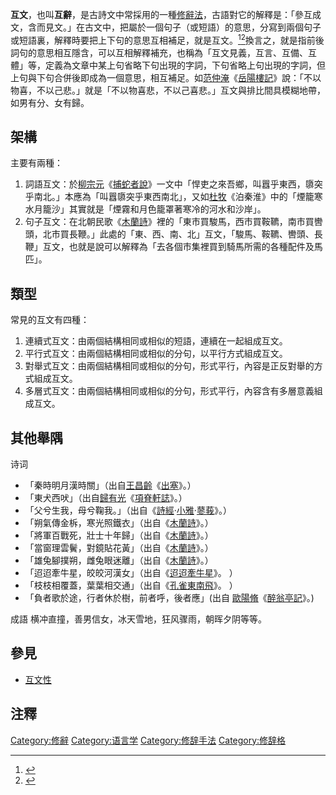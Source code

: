 '''互文'''，也叫'''互辭'''，是古詩文中常採用的一種[[修辭法|修辭法]]，古語對它的解釋是：「參互成文，含而見文。」在古文中，把屬於一個句子（或短語）的意思，分寫到兩個句子或短語裏，解釋時要把上下句的意思互相補足，就是互文。<ref>{{cite web |title=互文的意思 - 漢語詞典 |url=http://www.chinesewords.org/dict/16408-81.html |website=www.chinesewords.org |accessdate=2018-11-02 |archive-date=2019-08-19 |archive-url=https://web.archive.org/web/20190819113948/http://www.chinesewords.org/dict/16408-81.html |dead-url=no }}</ref><ref>{{cite book |author1=黃慶萱 |title=修辭學(增訂三版) |date=2017-10 |publisher=三民書局 |isbn=9789571435459}}</ref>換言之，就是指前後詞句的意思相互隱含，可以互相解釋補充，也稱為「互文見義，互言、互備、互體」等，定義為文章中某上句省略下句出現的字詞，下句省略上句出現的字詞，但上句與下句合併後即成為一個意思，相互補足。如[[范仲淹|范仲淹]]《[[岳陽樓記|岳陽樓記]]》說：「不以物喜，不以己悲。」就是「不以物喜悲，不以己喜悲。」互文與排比間具模糊地帶，如男有分、女有歸。

==架構==
主要有兩種：
#詞語互文：於[[柳宗元|柳宗元]]《[[捕蛇者說|捕蛇者說]]》一文中「悍吏之來吾鄉，叫囂乎東西，隳突乎南北。」本應為「叫囂隳突乎東西南北」，又如[[杜牧|杜牧]]《泊秦淮》中的「煙籠寒水月籠沙」其實就是「煙霧和月色籠罩著寒冷的河水和沙岸」。
#句子互文：在北朝民歌《[[木蘭詩|木蘭詩]]》裡的「東市買駿馬，西市買鞍韀，南市買轡頭，北市買長鞭。」此處的「東、西、南、北」互文，「駿馬、鞍韀、轡頭、長鞭」互文，也就是說可以解釋為「去各個市集裡買到騎馬所需的各種配件及馬匹」。

==類型==
常見的互文有四種：
#連續式互文：由兩個結構相同或相似的短語，連續在一起組成互文。
#平行式互文：由兩個結構相同或相似的分句，以平行方式組成互文。
#對舉式互文：由兩個結構相同或相似的分句，形式平行，內容是正反對舉的方式組成互文。
#多層式互文：由兩個結構相同或相似的分句，形式平行，內容含有多層意義組成互文。

==其他舉隅==
诗词 
*「秦時明月漢時關」（出自[[王昌齡|王昌齡]]《[[出塞|出塞]]》。）
*「東犬西吠」（出自[[歸有光|歸有光]]《[[項脊軒誌|項脊軒誌]]》。）
*「父兮生我，母兮鞠我。」（出自《[[詩經|詩經]]·[[小雅|小雅]]·[[蓼莪|蓼莪]]》。）
*「朔氣傳金柝，寒光照鐵衣」（出自《[[木蘭詩|木蘭詩]]》。）
*「將軍百戰死，壯士十年歸」（出自《[[木蘭詩|木蘭詩]]》。）
*「當窗理雲鬢，對鏡貼花黃」（出自《[[木蘭詩|木蘭詩]]》。）
*「雄兔腳撲朔，雌兔眼迷離」（出自《[[木蘭詩|木蘭詩]]》。）
*「迢迢牽牛星，皎皎河漢女」（出自《[[迢迢牽牛星|迢迢牽牛星]]》。 ）
*「枝枝相覆蓋，葉葉相交通」（出自《[[孔雀東南飛|孔雀東南飛]]》。 ）
*「負者歌於途，行者休於樹，前者呼，後者應」(出自 [[歐陽脩|歐陽脩]]《[[醉翁亭記|醉翁亭記]]》。)
成語
横冲直撞，善男信女，冰天雪地，狂风骤雨，朝晖夕阴等等。

== 參見 ==
*[[互文性|互文性]]

== 注釋 ==
{{reflist}}
{{修辭方法}}
[[Category:修辭|Category:修辭]]
[[Category:语言学|Category:语言学]]
[[Category:修辞手法|Category:修辞手法]]
[[Category:修辞格|Category:修辞格]]